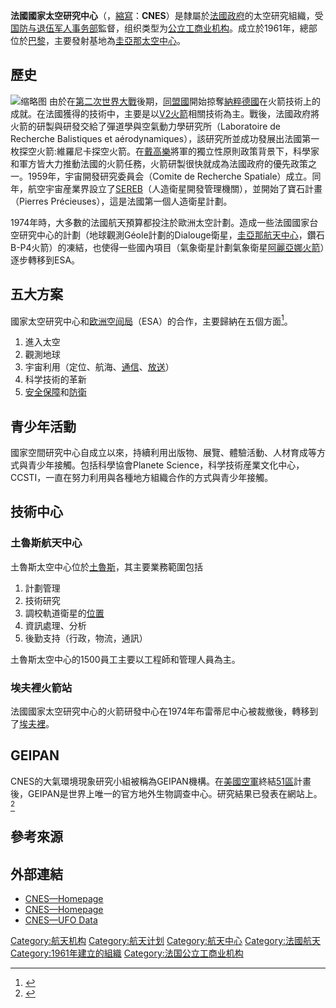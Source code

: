 {{NoteTA
|G1=航天
|1=zh-cn:航天; zh-hant:太空;
|2=zh-cn:空间研究中心; zh-hant:太空研究中心;
}}
{{Infobox Space Agency
|name = 法國國家太空研究中心
|native_name = {{native name|fr|Centre National d'Études Spatiales}}
|image         =
|size          = 200px
|owner = [[法國政府|法國政府]]
|established = 1961年
|headquarters = {{FRA}}[[巴黎|巴黎]]
|spaceport = [[圭亞那太空中心|圭亞那太空中心]]
|motto =
|administrator = {{link-fr|讓-伊夫·勒加爾|Jean-Yves Le Gall|讓-伊夫·勒加爾}}
|undersecretary =
|budget = 16.986億[[歐元|歐元]]（2004年）
|language =
|URL = [http://www.cnes.fr/ www.cnes.fr]
|seal =
|seal_cap =
|seal_size =
}}

'''法國國家太空研究中心'''（{{lang-fr|'''C'''entre '''N'''ational d'Études '''S'''patiales}}，[[縮寫|縮寫]]：'''CNES'''）是隸屬於[[法國政府|法國政府]]的太空研究組織，受[[法国国防部|国防与退伍军人事务部]]監督，组织类型为[[法国公立工商业机构|公立工商业机构]]。成立於1961年，總部位於[[巴黎|巴黎]]，主要發射基地為[[圭亞那太空中心|圭亞那太空中心]]。

== 歷史 ==
[[File:Cnes-paris.jpg|缩略图]]
由於在[[第二次世界大戰|第二次世界大戰]]後期，[[同盟國_(第二次世界大戰)|同盟國]]開始掠奪[[納粹德國|納粹德國]]在火箭技術上的成就。在法國獲得的技術中，主要是以[[V-2火箭|V2火箭]]相關技術為主。戰後，法國政府將火箭的研製與研發交給了彈道學與空氣動力學研究所（Laboratoire de Recherche Balistiques et aérodynamiques），該研究所並成功發展出法國第一枚探空火箭:維羅尼卡探空火箭。在[[夏爾·戴高樂|戴高樂]]將軍的獨立性原則政策背景下，科學家和軍方皆大力推動法國的火箭任務，火箭研製很快就成為法國政府的優先政策之一。1959年，宇宙開發研究委員会（Comite de Recherche Spatiale）成立。同年，航空宇宙産業界設立了[[SEREB|SEREB]]（人造衛星開發管理機關），並開始了寶石計畫（Pierres Précieuses），這是法國第一個人造衛星計劃。

1974年時，大多數的法國航天預算都投注於歐洲太空計劃。造成一些法國國家台空研究中心的計劃（地球觀測Géole計劃的Dialouge衛星，[[圭亞那太空中心|圭亞那航天中心]]，鑽石B-P4火箭）的凍結，也使得一些國內項目（氣象衛星計劃氣象衛星[[阿丽亚娜火箭|阿麗亞娜火箭]]）逐步轉移到ESA。

== 五大方案 ==
國家太空研究中心和[[欧洲空间局|欧洲空间局]]（ESA）的合作，主要歸納在五個方面<ref>{{Cite web|url=https://cnes.fr/en/web/CNES-en/3773-about-cnes.php|title=About CNES|accessdate=2017-02-17|work=cnes.fr|language=en|archive-date=2021-04-17|archive-url=https://web.archive.org/web/20210417211030/https://cnes.fr/en/web/CNES-en/3773-about-cnes.php|dead-url=no}}</ref>。
#進入太空
#觀測地球
#宇宙利用（定位、航海、[[通信|通信]]、[[放送|放送]]）
#科学技術的革新
#[[安全保障|安全保障]]和[[防衛|防衛]]

== 青少年活動 ==
國家空間研究中心自成立以來，持續利用出版物、展覽、體驗活動、人材育成等方式與青少年接觸。包括科學協會Planete Science，科学技術産業文化中心，CCSTI，一直在努力利用與各種地方組織合作的方式與青少年接觸。

== 技術中心 ==

===  土魯斯航天中心 ===
土魯斯太空中心位於[[土魯斯|土魯斯]]，其主要業務範圍包括
#計劃管理
#技術研究
#調校軌道衛星的[[位置|位置]]
#資訊處理、分析
#後勤支持（行政，物流，通訊）
土魯斯太空中心的1500員工主要以工程師和管理人員為主。

=== 埃夫裡火箭站 ===
法國國家太空研究中心的火箭研發中心在1974年布雷蒂尼中心被裁撤後，轉移到了[[埃夫里_(埃松省)|埃夫裡]]。

== GEIPAN ==
{{主條目|太空不明現象研究小組}}
CNES的大氣環境現象研究小組被稱為GEIPAN機構。在[[美國空軍|美國空軍]]終結[[51區|51區]]計畫後，GEIPAN是世界上唯一的官方地外生物調查中心。研究結果已發表在網站上。<ref>{{cite news|author1=克里斯·鮑克曼|title=記者來鴻：追蹤UFO—法國專家潛心解謎|url=https://www.bbc.com/zhongwen/trad/fooc/2014/10/141031_fooc_ufo_hunters_tulouse|accessdate=2019-10-17|publisher=BBC 中文網|date=2014-10-31|archive-date=2019-12-12|archive-url=https://web.archive.org/web/20191212004832/https://www.bbc.com/zhongwen/trad/fooc/2014/10/141031_fooc_ufo_hunters_tulouse|dead-url=no}}</ref>

==參考來源==
{{reflist}}

== 外部連結 ==
{{commonscat|CNES}}
* [http://www.cnes.fr CNES—Homepage] {{Wayback|url=http://www.cnes.fr/ |date=20090220143235 }} {{Fr icon}}
* [https://cnes.fr/en CNES—Homepage] {{Wayback|url=https://cnes.fr/en |date=20210418002342 }} {{En icon}}
* [http://www.cnes-geipan.fr CNES—UFO Data] {{Wayback|url=http://www.cnes-geipan.fr/ |date=20110219094957 }}

{{航天機構}}
{{航天}}
{{Authority control}}

[[Category:航天机构|Category:航天机构]]
[[Category:航天计划|Category:航天计划]]
[[Category:航天中心|Category:航天中心]]
[[Category:法國航天|Category:法國航天]]
[[Category:1961年建立的組織|Category:1961年建立的組織]]
[[Category:法国公立工商业机构|Category:法国公立工商业机构]]